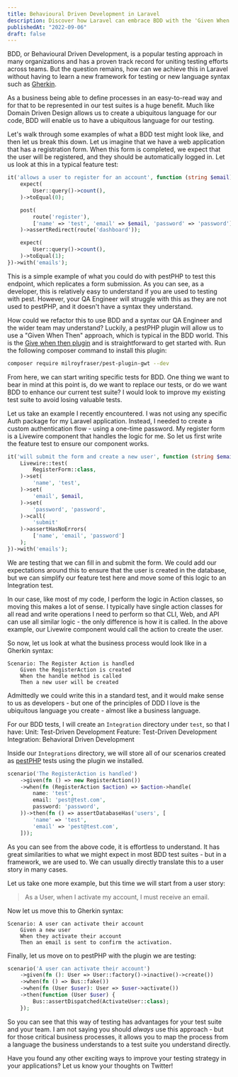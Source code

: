 ```yaml
---
title: Behavioural Driven Development in Laravel
description: Discover how Laravel can embrace BDD with the 'Given When Then' approach, uniting teams and creating a ubiquitous testing language without new syntax.
publishedAt: "2022-09-06"
draft: false
---
```


BDD, or Behavioural Driven Development, is a popular testing approach in many organizations and has a proven track record for uniting testing efforts across teams. But the question remains, how can we achieve this in Laravel without having to learn a new framework for testing or new language syntax such as [Gherkin](https://cucumber.io/docs/gherkin/).

As a business being able to define processes in an easy-to-read way and for that to be represented in our test suites is a huge benefit. Much like Domain Driven Design allows us to create a ubiquitous language for our code, BDD will enable us to have a ubiquitous language for our testing.

Let's walk through some examples of what a BDD test might look like, and then let us break this down. Let us imagine that we have a web application that has a registration form. When this form is completed, we expect that the user will be registered, and they should be automatically logged in. Let us look at this in a typical feature test:

```php
it('allows a user to register for an account', function (string $email) {
	expect(
		User::query()->count(),
	)->toEqual(0);

	post(
		route('register'),
		['name' => 'test', 'email' => $email, 'password' => 'password']
	)->assertRedirect(route('dashboard'));

	expect(
		User::query()->count(),
	)->toEqual(1);
})->with('emails');
```

This is a simple example of what you could do with pestPHP to test this endpoint, which replicates a form submission. As you can see, as a developer, this is relatively easy to understand if you are used to testing with pest. However, your QA Engineer will struggle with this as they are not used to pestPHP, and it doesn't have a syntax they understand.

How could we refactor this to use BDD and a syntax our QA Engineer and the wider team may understand? Luckily, a pestPHP plugin will allow us to use a "Given When Then" approach, which is typical in the BDD world. This is the [Give when then plugin](https://laravel-news.com/pest-given-when-then) and is straightforward to get started with. Run the following composer command to install this plugin:

```bash
composer require milroyfraser/pest-plugin-gwt --dev
```

From here, we can start writing specific tests for BDD. One thing we want to bear in mind at this point is, do we want to replace our tests, or do we want BDD to enhance our current test suite? I would look to improve my existing test suite to avoid losing valuable tests.

Let us take an example I recently encountered. I was not using any specific Auth package for my Laravel application. Instead, I needed to create a custom authentication flow - using a one-time password. My register form is a Livewire component that handles the logic for me. So let us first write the feature test to ensure our component works.

```php
it('will submit the form and create a new user', function (string $email) {
	Livewire::test(
		RegisterForm::class,
	)->set(
		'name', 'test',
	)->set(
		'email', $email,
	)->set(
		'password', 'password',
	)->call(
		'submit'
	)->assertHasNoErrors(
		['name', 'email', 'password']
	);
})->with('emails');
```

We are testing that we can fill in and submit the form. We could add our expectations around this to ensure that the user is created in the database, but we can simplify our feature test here and move some of this logic to an Integration test.

In our case, like most of my code, I perform the logic in Action classes, so moving this makes a lot of sense. I typically have single action classes for all read and write operations I need to perform so that CLI, Web, and API can use all similar logic - the only difference is how it is called. In the above example, our Livewire component would call the action to create the user.

So now, let us look at what the business process would look like in a Gherkin syntax:

```gherkin
Scenario: The Register Action is handled
	Given the RegisterAction is created
	When the handle method is called
	Then a new user will be created
```

Admittedly we could write this in a standard test, and it would make sense to us as developers - but one of the principles of DDD I love is the ubiquitous language you create - almost like a business language.

For our BDD tests, I will create an `Integration` directory under `test`, so that I have:
Unit: Test-Driven Development
Feature: Test-Driven Development
Integration: Behavioral Driven Development 

Inside our `Integrations` directory, we will store all of our scenarios created as [pestPHP](https://pestphp.com/) tests using the plugin we installed.

```php
scenario('The RegisterAction is handled')
	->given(fn () => new RegisterAction())
	->when(fn (RegisterAction $action) => $action->handle(
		name: 'test',
		email: 'pest@test.com',
		password: 'password',
	))->then(fn () => assertDatabaseHas('users', [
		'name' => 'test',
		'email' => 'pest@test.com',
	]));
```

As you can see from the above code, it is effortless to understand. It has great similarities to what we might expect in most BDD test suites - but in a framework, we are used to. We can usually directly translate this to a user story in many cases.

Let us take one more example, but this time we will start from a user story:

> As a User, when I activate my account, I must receive an email.

Now let us move this to Gherkin syntax:

```gherkin
Scenario: A user can activate their account
	Given a new user
	When they activate their account
	Then an email is sent to confirm the activation.
```

Finally, let us move on to pestPHP with the plugin we are testing:

```php
scenario('A user can activate their account')
	->given(fn (): User => User::factory()->inactive()->create())
	->when(fn () => Bus::fake())
	->when(fn (User $user): User => $user->activate())
	->then(function (User $user) {
		Bus::assertDispatched(ActivateUser::class);
	});
```

So you can see that this way of testing has advantages for your test suite and your team. I am not saying you should _always_ use this approach - but for those critical business processes, it allows you to map the process from a language the business understands to a test suite you understand directly.

Have you found any other exciting ways to improve your testing strategy in your applications? Let us know your thoughts on Twitter!

